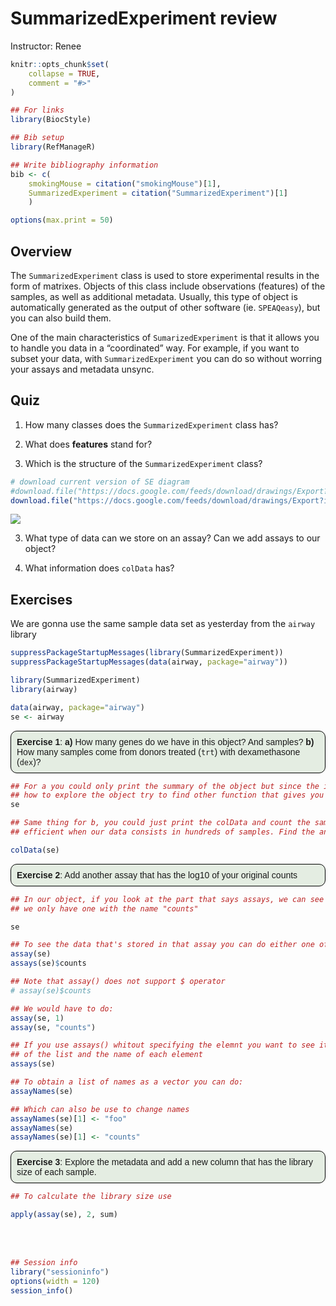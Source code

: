 # SummarizedExperiment review

Instructor: Renee

```r
knitr::opts_chunk$set(
    collapse = TRUE,
    comment = "#>"
)
```


```r
## For links
library(BiocStyle)

## Bib setup
library(RefManageR)

## Write bibliography information
bib <- c(
    smokingMouse = citation("smokingMouse")[1],
    SummarizedExperiment = citation("SummarizedExperiment")[1]
    )

options(max.print = 50)
```


## Overview
The `SummarizedExperiment` class is used to store experimental results in the form of matrixes. Objects of this class include observations (features) of the samples, as well as additional metadata. Usually, this type of object is automatically generated as the output of other software (ie. `SPEAQeasy`), but you can also build them. 

One of the main characteristics of `SumarizedExperiment` is that it allows you to handle you data in a "coordinated" way. For example, if you want to subset your data, with `SummarizedExperiment` you can do so without worring your assays and metadata unsync.


## Quiz

1. How many classes does the `SummarizedExperiment` class has? 

2. What does **features** stand for? 

3. Which is the structure of the `SummarizedExperiment` class? 

```r
# download current version of SE diagram
#download.file("https://docs.google.com/feeds/download/drawings/Export?id=18OcDb80FpvSGRYnFl-8vUqwNNLaNHrG1I9SWKHCselo&exportFormat=svg", "SE.svg")
download.file("https://docs.google.com/feeds/download/drawings/Export?id=1kiC8Qlo1mhSnLDqkGiRNPSo6GWn3C2duBszCFbJCB-g&exportFormat=svg", "SE.svg")
```

![](SE.svg)


3. What type of data can we store on an assay? Can we add assays to our object? 

4. What information does `colData` has? 


## Exercises

We are gonna use the same sample data set as yesterday from the `airway` library

```r
suppressPackageStartupMessages(library(SummarizedExperiment))
suppressPackageStartupMessages(data(airway, package="airway"))
```

```r
library(SummarizedExperiment)
library(airway)

data(airway, package="airway")
se <- airway
```

<style>
p.exercise  {
background-color: #E4EDE2;
padding: 9px;
border: 1px solid black;
border-radius: 10px;
font-family: sans-serif;
}

</style>

<p class="exercise">
**Exercise 1**:
**a)** How many genes do we have in this object? And samples?
**b)** How many samples come from donors treated (`trt`) with dexamethasone (`dex`)? 
</p>


```r
## For a you could only print the summary of the object but since the idea is to understand 
## how to explore the object try to find other function that gives you the answer
se

## Same thing for b, you could just print the colData and count the samples, but this is not 
## efficient when our data consists in hundreds of samples. Find the answer using other tools

colData(se)
```

<p class="exercise">
**Exercise 2**:
Add another assay that has the log10 of your original counts
</p>

```r
## In our object, if you look at the part that says assays, we can see that at the moment 
## we only have one with the name "counts"

se

## To see the data that's stored in that assay you can do either one of the next commands
assay(se)
assays(se)$counts

## Note that assay() does not support $ operator
# assay(se)$counts

## We would have to do:
assay(se, 1)
assay(se, "counts")

## If you use assays() whitout specifying the elemnt you want to see it shows you the length
## of the list and the name of each element
assays(se)

## To obtain a list of names as a vector you can do:
assayNames(se)

## Which can also be use to change names
assayNames(se)[1] <- "foo"
assayNames(se)
assayNames(se)[1] <- "counts"
```


<p class="exercise">
**Exercise 3**:
Explore the metadata and add a new column that has the library size of each sample. 
</p>

```r
## To calculate the library size use

apply(assay(se), 2, sum)

```


<br />
<br />




```r
## Session info
library("sessioninfo")
options(width = 120)
session_info()
```




